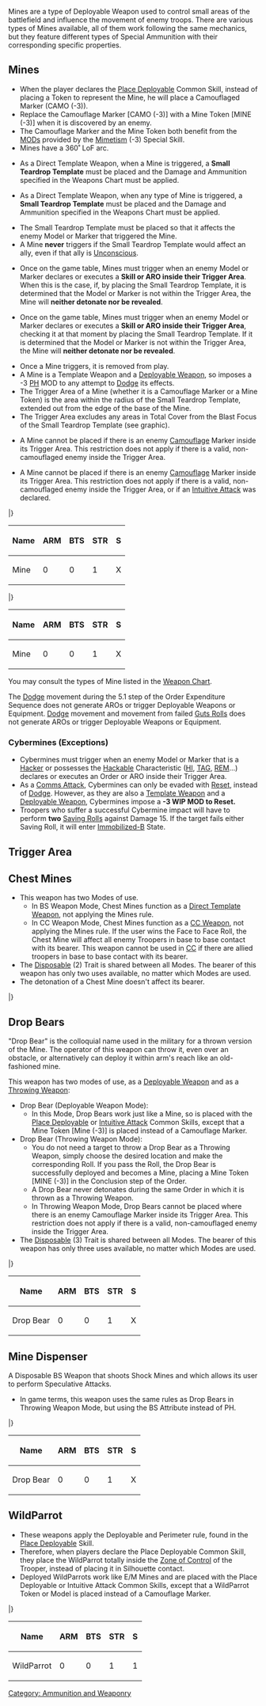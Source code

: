 {{section-ammo-and-weaponry}}


Mines are a type of Deployable Weapon used to control small areas of the battlefield and influence the movement of enemy troops. There are various types of Mines available, all of them work following the same mechanics, but they feature different types of Special Ammunition with their corresponding specific properties.


{{n4}}
{{image | name=a-p_mine0.jpg | style= 128inline }}
{{image | name=e-m_mine0.jpg | style= 128inline }}
{{image | name=monofilament_mine0.jpg | style= 128inline }}
{{image | name=shock_mine0.jpg | style= 128inline }}
{{image | name=viral_mine0.jpg | style= 128inline }}


{{n4end}}
==Mines==
{{skillbox |black| MINES |}}
{{skill-label |Concealed, Deployable, Disposable (3), Direct Template (Small Teardrop)}}
{{effects}}
*When the player declares the [[Place Deployable]] Common Skill, instead of placing a Token to represent the Mine, he will place a Camouflaged Marker (CAMO (-3)).
*Replace the Camouflage Marker [CAMO (-3)] with a Mine Token [MINE (-3)] when it is discovered by an enemy.
*The Camouflage Marker and the Mine Token both benefit from the [[MODs]] provided by the [[Mimetism]] (-3) Special Skill.
*Mines have a 360˚ LoF arc.
{{c1}}
*As a Direct Template Weapon, when a Mine is triggered, a '''Small Teardrop Template''' must be placed and the Damage and Ammunition specified in the Weapons Chart must be applied.
{{c1end}}{{n4list}}
*As a Direct Template Weapon, when any type of Mine is triggered, a '''Small Teardrop Template''' must be placed and the Damage and Ammunition specified in the Weapons Chart must be applied.
{{n4end}}
*The Small Teardrop Template must be placed so that it affects the enemy Model or Marker that triggered the Mine.
*A Mine '''never''' triggers if the Small Teardrop Template would affect an ally, even if that ally is [[Unconscious]].
{{c1}}
*Once on the game table, Mines must trigger when an enemy Model or Marker declares or executes a '''Skill or ARO inside their Trigger Area'''. When this is the case, if, by placing the Small Teardrop Template, it is determined that the Model or Marker is not within the Trigger Area, the Mine will '''neither detonate nor be revealed'''.
{{c1end}}{{n4list}}
* Once on the game table, Mines must trigger when an enemy Model or Marker declares or executes a '''Skill or ARO inside their Trigger Area''', checking it at that moment by placing the Small Teardrop Template. If it is determined that the Model or Marker is not within the Trigger Area, the Mine will '''neither detonate nor be revealed'''.
{{n4end}}
*Once a Mine triggers, it is removed from play. 
*A Mine is a Template Weapon and a [[Deployable Weapon]], so imposes a -3 [[PH]] MOD to any attempt to [[Dodge]] its effects.
*The Trigger Area of a Mine (whether it is a Camouflage Marker or a Mine Token) is the area within the radius of the Small Teardrop Template, extended out from the edge of the base of the Mine.
*The Trigger Area excludes any areas in Total Cover from the Blast Focus of the Small Teardrop Template (see graphic).
{{c1}}
*A Mine cannot be placed if there is an enemy [[Camouflaged | Camouflage]] Marker inside its Trigger Area. This restriction does not apply if there is a valid, non-camouflaged enemy inside the Trigger Area.
{{c1end}}{{n4list}}
*A Mine cannot be placed if there is an enemy [[Camouflaged | Camouflage]] Marker inside its Trigger Area. This restriction does not apply if there is a valid, non-camouflaged enemy inside the Trigger Area, or if an [[Intuitive Attack]] was declared.
{{n4end}}


{{c1}}
{{weapon}}
{{weaponrow|Anti-Personnel Mine| | | | | | | |13|1|N|ARM|[[Concealed]], [[Deployable]], [[Direct Template (Small Teardrop)]], [[Disposable]] (3), [*see above].}}
|}

{| class="wikitable-dark"
|-
! Name !! ARM !! BTS !! STR !! S
|-
| Mine || 0 || 0 || 1 || X
|}
{{c1end}}{{n4}}
{{weapon}}
{{weaponrow|Mine| | | | | | | |13|1|N|ARM|[[Concealed]], [[Deployable]], [[Direct Template (Small Teardrop)]], [[Disposable]] (3), [*see above].}}
|}

{| class="wikitable-dark"
|-
! Name !! ARM !! BTS !! STR !! S
|-
| Mine || 0 || 0 || 1 || X
|}
{{n4end}}


{{explain-start}}
You may consult the types of Mine listed in the [[Weapon Chart]].
{{explain-end}}


{{c1}}
{{remember-start}}
The [[Dodge]] movement during the 5.1  step of the Order Expenditure Sequence does not generate AROs or trigger Deployable Weapons or Equipment.
{{remember-end}}
{{c1end}}{{n4list}}
{{remember-start}}
[[Dodge]] movement and movement from failed [[Guts Roll]]s does not generate AROs or trigger Deployable Weapons or Equipment.
{{remember-end}}


=== Cybermines (Exceptions) ===

{{image | name=cybermine0.jpg | style= 128 }}

* Cybermines must trigger when an enemy Model or Marker that is a [[Hacker]] or possesses the [[Hackable]] Characteristic ([[HI]], [[TAG]], [[REM]]...) declares or executes an Order or ARO inside their Trigger Area.
* As a [[Comms Attack]], Cybermines can only be evaded with [[Reset]], instead of [[Dodge]]. However, as they are also a [[Template Weapon]] and a [[Deployable Weapon]], Cybermines impose a '''-3 WIP MOD to Reset.''' 
* Troopers who suffer a successful Cybermine impact will have to perform '''two''' [[Saving Rolls]] against Damage 15. If the target fails either Saving Roll, it will enter [[Immobilized-B]] State.
{{n4end}}


== Trigger Area ==
{{image | name=eng-trigger-area-1024.jpg | style=512border }}


{{n4list}}
== Chest Mines ==
* This weapon has two Modes of use.
** In BS Weapon Mode, Chest Mines function as a [[Direct Template Weapon]], not applying the Mines rule. 
** In CC Weapon Mode, Chest Mines function as a [[CC Weapon]], not applying the Mines rule. If the user wins the Face to Face Roll, the Chest Mine will affect all enemy Troopers in base to base contact with its bearer. This weapon cannot be used in [[CC]] if there are allied troopers in base to base contact with its bearer.
* The [[Disposable]] (2) Trait is shared between all Modes. The bearer of this weapon has only two uses available, no matter which Modes are used.
* The detonation of a Chest Mine doesn't affect its bearer.


{{weapon}}
{{weaponrow|[[Chest Mines]] (CC Mode)| | | | | | | |13|1|SHOCK|ARM|[[CC Attack (+3)]], [[Disposable (2)]]}}
{{weaponrow|[[Chest Mines]] (BS Mode)| | | | | | | |13|1|SHOCK|ARM|[[Traits#Intuitive_Attack | Intuitive Attack]], [[Disposable (2)]], [[Direct Template (Small Teardrop)]], [[Double Shot]]}}
|}


== Drop Bears ==
"Drop Bear" is the colloquial name used in the military for a thrown version of the Mine. The operator of this weapon can throw it, even over an obstacle, or alternatively can deploy it within arm's reach like an old-fashioned mine.

{{skillbox |black| DROP BEAR |  }}
{{effects}}
This weapon has two modes of use, as a [[Deployable Weapon]] and as a [[Throwing Weapon]]:
* Drop Bear (Deployable Weapon Mode):
** In this Mode, Drop Bears work just like a Mine, so is placed with the [[Place Deployable]] or [[Intuitive Attack]] Common Skills, except that a Mine Token [Mine (-3)] is placed instead of a Camouflage Marker. 
* Drop Bear (Throwing Weapon Mode):
** You do not need a target to throw a Drop Bear as a Throwing Weapon, simply choose the desired location and make the corresponding Roll. If you pass the Roll, the Drop Bear is successfully deployed and becomes a Mine, placing a Mine Token [MINE (-3)] in the Conclusion step of the Order.
** A Drop Bear never detonates during the same Order in which it is thrown as a Throwing Weapon.
** In Throwing Weapon Mode, Drop Bears cannot be placed where there is an enemy Camouflage Marker inside its Trigger Area. This restriction does not apply if there is a valid, non-camouflaged enemy inside the Trigger Area.
* The [[Disposable]] (3) Trait is shared between all Modes. The bearer of this weapon has only three uses available, no matter which Modes are used.


{{weapon}}
{{weaponrow|Drop Bears (Throwing Weapon)|+3|-3|--|--|--|--|--|--|1|--|--|[[Throwing Weapon]], [[Speculative Attack]], [[Disposable]] (3), [[Targetless]],  [*see above]}}
{{weaponrow|Drop Bears (Deployable Weapon)|--|--|--|--|--|--|--|13|1|SHOCK|ARM|[[Intuitive Attack]], [[Disposable]] (3), [[Direct Template (Small Teardrop)]], [[Deployable]],  [*see above]}}
|}

{| class="wikitable-dark"
|-
! Name !! ARM !! BTS !! STR !! S
|-
| Drop Bear || 0 || 0 || 1 || X
|}


== Mine Dispenser ==
A Disposable BS Weapon that shoots Shock Mines and which allows its user to perform Speculative Attacks.

{{skillbox |black| MINE DISPENSER |  }}
{{effects}}
* In game terms, this weapon uses the same rules as Drop Bears in Throwing Weapon Mode, but using the BS Attribute instead of PH. 


{{weapon}}
{{weaponrow|[[Mine Dispenser]]|0|+3|-3|-6|-6|-6|--|--|1|--|--|[[Traits#Speculative_Attack | Speculative Attack]], [[Disposable (2)]], [[Double Shot]], [[Targetless]], [*see above]}}
|}

{| class="wikitable-dark"
|-
! Name !! ARM !! BTS !! STR !! S
|-
| Drop Bear || 0 || 0 || 1 || X
|}


{{update | Jan 2021}}

== WildParrot ==

{{skillbox |black| WILDPARROT |  }}
{{effects}}
* These weapons apply the Deployable and Perimeter rule, found in the [[Place Deployable]] Skill.
* Therefore, when players declare the Place Deployable Common Skill, they place the WildParrot totally inside the [[Zone of Control]] of the Trooper, instead of placing it in Silhouette contact.
* Deployed WildParrots work like E/M Mines and are placed with the Place Deployable or Intuitive Attack Common Skills, except that a WildParrot Token or Model is placed instead of a Camouflage Marker.


{{weapon}}
{{weaponrow|WildParrot| | | | | | | |13|1|E/M|BTS|[[Traits#Intuitive_Attack | Intuitive Attack]], [[Disposable (1)]], [[Direct Template (Small Teardrop)]], [[Deployable]], [[Perimeter]]. [*see above]}}
|}


{| class="wikitable-dark"
|-
! Name !! ARM !! BTS !! STR !! S
|-
| WildParrot || 0 || 0 || 1 || 1
|}

{{update-end}}


{{n4end}}




{{section-ammo-and-weaponry}}



[[Category: Ammunition and Weaponry]]